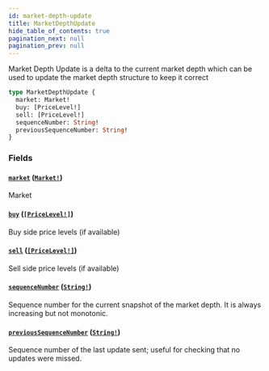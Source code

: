 ```yaml
---
id: market-depth-update
title: MarketDepthUpdate
hide_table_of_contents: true
pagination_next: null
pagination_prev: null
---
```



Market Depth Update is a delta to the current market depth which can be used to update the
market depth structure to keep it correct

```graphql
type MarketDepthUpdate {
  market: Market!
  buy: [PriceLevel!]
  sell: [PriceLevel!]
  sequenceNumber: String!
  previousSequenceNumber: String!
}
```


### Fields

#### [`market`](#) ([`Market!`](/docs/testnet/graphql/objects/market))

Market


#### [`buy`](#) ([`[PriceLevel!]`](/docs/testnet/graphql/objects/price-level))

Buy side price levels (if available)


#### [`sell`](#) ([`[PriceLevel!]`](/docs/testnet/graphql/objects/price-level))

Sell side price levels (if available)


#### [`sequenceNumber`](#) ([`String!`](/docs/testnet/graphql/scalars/string))

Sequence number for the current snapshot of the market depth. It is always increasing but not monotonic.


#### [`previousSequenceNumber`](#) ([`String!`](/docs/testnet/graphql/scalars/string))

Sequence number of the last update sent; useful for checking that no updates were missed.




